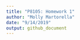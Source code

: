 ```yaml
---
title: "P8105: Homework 1"
author: "Molly Martorella"
date: "9/14/2019"
output: github_document
---
```

